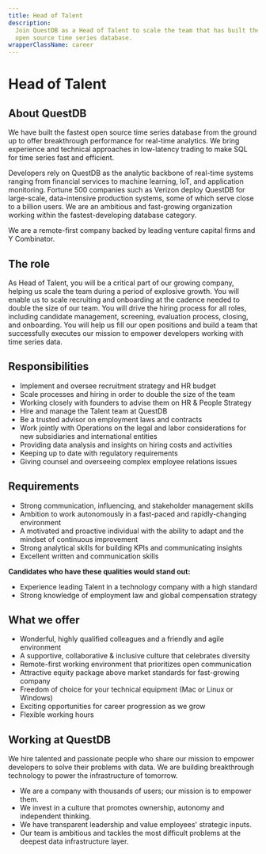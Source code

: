 ```yaml
---
title: Head of Talent
description:
  Join QuestDB as a Head of Talent to scale the team that has built the fastest
  open source time series database.
wrapperClassName: career
---
```



<h1>Head of Talent</h1>

<h2>About QuestDB</h2>

We have built the fastest open source time series database from the ground up to
offer breakthrough performance for real-time analytics. We bring experience and
technical approaches in low-latency trading to make SQL for time series fast and
efficient.

Developers rely on QuestDB as the analytic backbone of real-time systems ranging
from financial services to machine learning, IoT, and application monitoring.
Fortune 500 companies such as Verizon deploy QuestDB for large-scale,
data-intensive production systems, some of which serve close to a billion users.
We are an ambitious and fast-growing organization working within the
fastest-developing database category.

We are a remote-first company backed by leading venture capital firms and Y
Combinator.

<h2>The role</h2>

As Head of Talent, you will be a critical part of our growing company, helping
us scale the team during a period of explosive growth. You will enable us to
scale recruiting and onboarding at the cadence needed to double the size of our
team. You will drive the hiring process for all roles, including candidate
management, screening, evaluation process, closing, and onboarding. You will
help us fill our open positions and build a team that successfully executes our
mission to empower developers working with time series data.

<h2>Responsibilities</h2>

- Implement and oversee recruitment strategy and HR budget
- Scale processes and hiring in order to double the size of the team
- Working closely with founders to advise them on HR & People Strategy
- Hire and manage the Talent team at QuestDB
- Be a trusted advisor on employment laws and contracts
- Work jointly with Operations on the legal and labor considerations for new
  subsidiaries and international entities
- Providing data analysis and insights on hiring costs and activities
- Keeping up to date with regulatory requirements
- Giving counsel and overseeing complex employee relations issues

<h2>Requirements</h2>

- Strong communication, influencing, and stakeholder management skills
- Ambition to work autonomously in a fast-paced and rapidly-changing environment
- A motivated and proactive individual with the ability to adapt and the mindset
  of continuous improvement
- Strong analytical skills for building KPIs and communicating insights
- Excellent written and communication skills

**Candidates who have these qualities would stand out:**

- Experience leading Talent in a technology company with a high standard
- Strong knowledge of employment law and global compensation strategy

<h2>What we offer</h2>

- Wonderful, highly qualified colleagues and a friendly and agile environment
- A supportive, collaborative & inclusive culture that celebrates diversity
- Remote-first working environment that prioritizes open communication
- Attractive equity package above market standards for fast-growing company
- Freedom of choice for your technical equipment (Mac or Linux or Windows)
- Exciting opportunities for career progression as we grow
- Flexible working hours

<h2>Working at QuestDB</h2>

We hire talented and passionate people who share our mission to empower
developers to solve their problems with data. We are building breakthrough
technology to power the infrastructure of tomorrow.

- We are a company with thousands of users; our mission is to empower them.
- We invest in a culture that promotes ownership, autonomy and independent
  thinking.
- We have transparent leadership and value employees' strategic inputs.
- Our team is ambitious and tackles the most difficult problems at the deepest
  data infrastructure layer.

<CareerEmailUs title="Head of Talent" />

